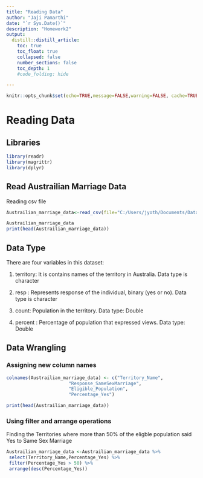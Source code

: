 ```yaml
---
title: "Reading Data"
author: "Jaji Pamarthi"
date: "`r Sys.Date()`"
description: "Homework2"
output:
  distill::distill_article:
    toc: true
    toc_float: true
    collapsed: false
    number_sections: false
    toc_depth: 1
    #code_folding: hide

---
```


```r
knitr::opts_chunk$set(echo=TRUE,message=FALSE,warning=FALSE, cache=TRUE)
```


# Reading Data 

## Libraries

```r
library(readr)
library(magrittr)
library(dplyr)
```

## Read Austrailian Marriage Data 

Reading csv file
```r
Austrailian_marriage_data<-read_csv(file="C:/Users/jyoth/Documents/Data/australian_marriage_tidy - australian_marriage_tidy.csv")

Austrailian_marriage_data
print(head(Austrailian_marriage_data))

```
## Data Type

There are four variables in this dataset: 

1. territory: It is contains names of the territory in Australia. Data type is character 

2. resp : Represents response of the individual, binary (yes or no). Data type is character

3. count: Population in the territory. Data type: Double 

4. percent : Percentage of population that expressed views. Data type: Double 

## Data Wrangling 

### Assigning new column names

```r
colnames(Austrailian_marriage_data) <- c("Territory_Name",
                       "Response_SameSexMarriage",
                       "Eligible_Population",
                       "Percentage_Yes")

print(head(Austrailian_marriage_data))
```
### Using filter and arrange operations

Finding the Territories where more than 50% of the eligble population said Yes to Same Sex Marriage

```r
Austrailian_marriage_data <-Austrailian_marriage_data %>%
 select(Territory_Name,Percentage_Yes) %>%
 filter(Percentage_Yes > 50) %>%
 arrange(desc(Percentage_Yes))
 
```
